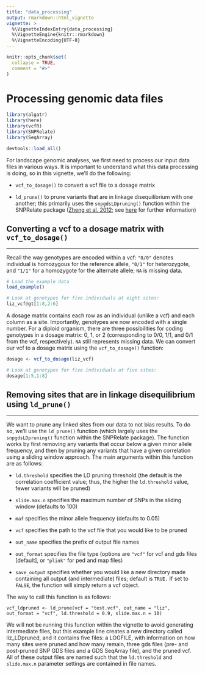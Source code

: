 ```yaml
---
title: "data_processing"
output: rmarkdown::html_vignette
vignette: >
  %\VignetteIndexEntry{data_processing}
  %\VignetteEngine{knitr::rmarkdown}
  %\VignetteEncoding{UTF-8}
---
```


```r
knitr::opts_chunk$set(
  collapse = TRUE,
  comment = "#>"
)
```

# Processing genomic data files

```r
library(algatr)
library(here)
library(vcfR)
library(SNPRelate)
library(SeqArray)

devtools::load_all()
```

For landscape genomic analyses, we first need to process our input data files in various ways. It is important to understand what this data processing is doing, so in this vignette, we'll do the following:

-   `vcf_to_dosage()` to convert a vcf file to a dosage matrix

-   `ld_prune()` to prune variants that are in linkage disequilibrium with one another; this primarily uses the `snpgdsLDpruning()` function within the SNPRelate package ([Zheng et al. 2012](https://academic.oup.com/bioinformatics/article/28/24/3326/245844); see [here](https://www.bioconductor.org/packages/release/bioc/manuals/SNPRelate/man/SNPRelate.pdf) for further information)

## Converting a vcf to a dosage matrix with `vcf_to_dosage()`

------------------------------------------------------------------------

Recall the way genotypes are encoded within a vcf: `"0/0"` denotes individual is homozygous for the reference allele, `"0/1"` for heterozygote, and `"1/1"` for a homozygote for the alternate allele; `NA` is missing data.

```r
# Load the example data
load_example()

# Look at genotypes for five individuals at eight sites:
liz_vcf@gt[1:8,2:6]
```

A dosage matrix contains each row as an individual (unlike a vcf) and each column as a site. Importantly, genotypes are now encoded with a single number. For a diploid organism, there are three possibilities for coding genotypes in a dosage matrix: 0, 1, or 2 (corresponding to 0/0, 1/1, and 0/1 from the vcf, respectively). `NA` still represents missing data. We can convert our vcf to a dosage matrix using the `vcf_to_dosage()` function:

```r
dosage <- vcf_to_dosage(liz_vcf)

# Look at genotypes for five individuals at five sites:
dosage[1:5,1:8]
```

## Removing sites that are in linkage disequilibrium using `ld_prune()`

------------------------------------------------------------------------

We want to prune any linked sites from our data to not bias results. To do so, we'll use the `ld_prune()` function (which largely uses the `snpgdsLDpruning()` function within the SNPRelate package). The function works by first removing any variants that occur below a given minor allele frequency, and then by pruning any variants that have a given correlation using a sliding window approach. The main arguments within this function are as follows:

-   `ld.threshold` specifies the LD pruning threshold (the default is the correlation coefficient value; thus, the higher the `ld.threshold` value, fewer variants will be pruned)

-   `slide.max.n` specifies the maximum number of SNPs in the sliding window (defaults to 100)

-   `maf` specifies the minor allele frequency (defaults to 0.05)

-   `vcf` specifies the path to the vcf file that you would like to be pruned

-   `out_name` specifies the prefix of output file names

-   `out_format` specifies the file type (options are `"vcf"` for vcf and gds files [default], or `"plink"` for ped and map files)

-   `save_output` specifies whether you would like a new directory made containing all output (and intermediate) files; default is `TRUE.` If set to `FALSE`, the function will simply return a vcf object.

The way to call this function is as follows:

`vcf_ldpruned <- ld_prune(vcf = "test.vcf", out_name = "liz", out_format = "vcf", ld.threshold = 0.9, slide.max.n = 10)`

We will not be running this function within the vignette to avoid generating intermediate files, but this example line creates a new directory called liz_LDpruned, and it contains five files: a LOGFILE, with information on how many sites were pruned and how many remain, three gds files (pre- and post-pruned SNP GDS files and a GDS SeqArray file), and the pruned vcf. All of these output files are named such that the `ld.threshold` and `slide.max.n` parameter settings are contained in file names.
